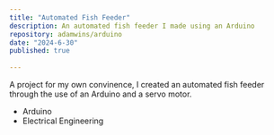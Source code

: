 ```yaml
---
title: "Automated Fish Feeder"
description: An automated fish feeder I made using an Arduino
repository: adamwins/arduino
date: "2024-6-30"
published: true
  
---
```

A project for my own convinence, I created an automated fish feeder through the use of an Arduino and a servo motor.

- Arduino
- Electrical Engineering